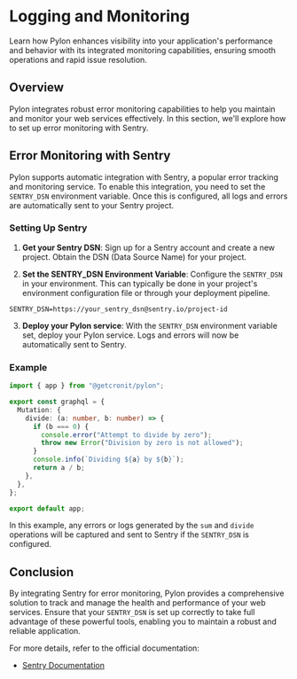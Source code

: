 # Logging and Monitoring

Learn how Pylon enhances visibility into your application's performance and behavior with its integrated monitoring capabilities, ensuring smooth operations and rapid issue resolution.

## Overview

Pylon integrates robust error monitoring capabilities to help you maintain and monitor your web services effectively. In this section, we'll explore how to set up error monitoring with Sentry.

## Error Monitoring with Sentry

Pylon supports automatic integration with Sentry, a popular error tracking and monitoring service. To enable this integration, you need to set the `SENTRY_DSN` environment variable. Once this is configured, all logs and errors are automatically sent to your Sentry project.

### Setting Up Sentry

1. **Get your Sentry DSN**: Sign up for a Sentry account and create a new project. Obtain the DSN (Data Source Name) for your project.

2. **Set the SENTRY_DSN Environment Variable**: Configure the `SENTRY_DSN` in your environment. This can typically be done in your project's environment configuration file or through your deployment pipeline.

```env
SENTRY_DSN=https://your_sentry_dsn@sentry.io/project-id
```

3. **Deploy your Pylon service**: With the `SENTRY_DSN` environment variable set, deploy your Pylon service. Logs and errors will now be automatically sent to Sentry.

### Example

```typescript
import { app } from "@getcronit/pylon";

export const graphql = {
  Mutation: {
    divide: (a: number, b: number) => {
      if (b === 0) {
        console.error("Attempt to divide by zero");
        throw new Error("Division by zero is not allowed");
      }
      console.info(`Dividing ${a} by ${b}`);
      return a / b;
    },
  },
};

export default app;
```

In this example, any errors or logs generated by the `sum` and `divide` operations will be captured and sent to Sentry if the `SENTRY_DSN` is configured.

## Conclusion

By integrating Sentry for error monitoring, Pylon provides a comprehensive solution to track and manage the health and performance of your web services. Ensure that your `SENTRY_DSN` is set up correctly to take full advantage of these powerful tools, enabling you to maintain a robust and reliable application.

For more details, refer to the official documentation:

- [Sentry Documentation](https://docs.sentry.io/)
